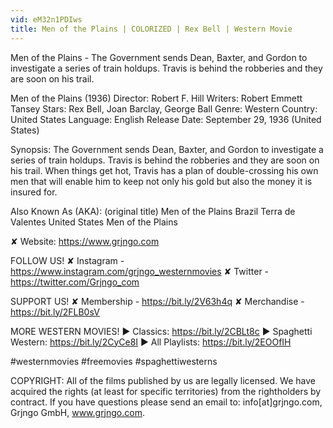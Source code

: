 ```yaml
---
vid: eM32n1PDIws
title: Men of the Plains | COLORIZED | Rex Bell | Western Movie
---
```


Men of the Plains - The Government sends Dean, Baxter, and Gordon to investigate a series of train holdups. Travis is behind the robberies and they are soon on his trail.

Men of the Plains (1936)
Director: Robert F. Hill
Writers: Robert Emmett Tansey
Stars: Rex Bell, Joan Barclay, George Ball
Genre: Western
Country: United States
Language: English
Release Date: September 29, 1936 (United States)

Synopsis:
The Government sends Dean, Baxter, and Gordon to investigate a series of train holdups. Travis is behind the robberies and they are soon on his trail. When things get hot, Travis has a plan of double-crossing his own men that will enable him to keep not only his gold but also the money it is insured for.

Also Known As (AKA):
(original title) Men of the Plains
Brazil Terra de Valentes
United States Men of the Plains

✘ Website: https://www.grjngo.com

FOLLOW US!
✘ Instagram - https://www.instagram.com/grjngo_westernmovies
✘ Twitter - https://twitter.com/Grjngo_com

SUPPORT US!
✘ Membership - https://bit.ly/2V63h4q
✘ Merchandise - https://bit.ly/2FLB0sV

MORE WESTERN MOVIES! 
► Classics: https://bit.ly/2CBLt8c 
► Spaghetti Western: https://bit.ly/2CyCe8I 
► All Playlists: https://bit.ly/2EOOfIH 

#westernmovies #freemovies #spaghettiwesterns

COPYRIGHT: All of the films published by us are legally licensed. We have acquired the rights (at least for specific territories) from the rightholders by contract. If you have questions please send an email to: info[at]grjngo.com, Grjngo GmbH, www.grjngo.com.